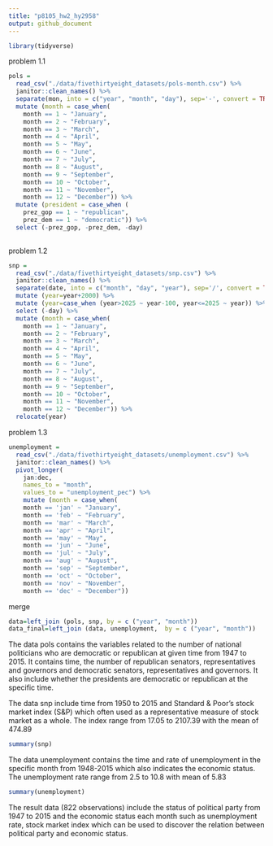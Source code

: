 ```yaml
---
title: "p8105_hw2_hy2958"
output: github_document
---
```


```r
library(tidyverse)
```

problem 1.1

```r
pols = 
  read_csv("./data/fivethirtyeight_datasets/pols-month.csv") %>% 
  janitor::clean_names() %>% 
  separate(mon, into = c("year", "month", "day"), sep='-', convert = TRUE)  %>% 
  mutate (month = case_when(
    month == 1 ~ "January",
    month == 2 ~ "February",
    month == 3 ~ "March",
    month == 4 ~ "April",
    month == 5 ~ "May",
    month == 6 ~ "June",
    month == 7 ~ "July",
    month == 8 ~ "August",
    month == 9 ~ "September",
    month == 10 ~ "October",
    month == 11 ~ "November",
    month == 12 ~ "December")) %>% 
  mutate (president = case_when (
    prez_gop == 1 ~ "republican",
    prez_dem == 1 ~ "democratic")) %>% 
  select (-prez_gop, -prez_dem, -day)
  
```
problem 1.2

```r
snp = 
  read_csv("./data/fivethirtyeight_datasets/snp.csv") %>% 
  janitor::clean_names() %>% 
  separate(date, into = c("month", "day", "year"), sep='/', convert = TRUE)  %>% 
  mutate (year=year+2000) %>%
  mutate (year=case_when (year>2025 ~ year-100, year<=2025 ~ year)) %>%
  select (-day) %>% 
  mutate (month = case_when(
    month == 1 ~ "January",
    month == 2 ~ "February",
    month == 3 ~ "March",
    month == 4 ~ "April",
    month == 5 ~ "May",
    month == 6 ~ "June",
    month == 7 ~ "July",
    month == 8 ~ "August",
    month == 9 ~ "September",
    month == 10 ~ "October",
    month == 11 ~ "November",
    month == 12 ~ "December")) %>% 
  relocate(year)

```

problem 1.3

```r
unemployment = 
  read_csv("./data/fivethirtyeight_datasets/unemployment.csv") %>% 
  janitor::clean_names() %>%
  pivot_longer(
    jan:dec,
    names_to = "month", 
    values_to = "unemployment_pec") %>% 
    mutate (month = case_when(
    month == 'jan' ~ "January",
    month == 'feb' ~ "February",
    month == 'mar' ~ "March",
    month == 'apr' ~ "April",
    month == 'may' ~ "May",
    month == 'jun' ~ "June",
    month == 'jul' ~ "July",
    month == 'aug' ~ "August",
    month == 'sep' ~ "September",
    month == 'oct' ~ "October",
    month == 'nov' ~ "November",
    month == 'dec' ~ "December"))
```
merge

```r
data=left_join (pols, snp, by = c ("year", "month"))
data_final=left_join (data, unemployment,  by = c ("year", "month"))
```

The data pols contains the variables related to the number of national politicians who are democratic or republican at given time from 1947 to 2015. It contains time, the number of republican senators, representatives and governors and democratic senators, representatives and governors. It also include whether the presidents are democratic or republican at the specific time.

The data snp include time from 1950 to 2015 and Standard & Poor’s stock market index (S&P) which often used as a representative measure of stock market as a whole. The index range from 17.05 to 2107.39 with the mean of 474.89

```r
summary(snp)
```


The data unemployment contains the time and rate of unemployment in the specific month from 1948-2015 which also indicates the economic status. The unemployment rate range from 2.5 to 10.8 with mean of 5.83

```r
summary(unemployment)
```


The result data (822 observations) include the status of political party from 1947 to 2015 and the economic status each month such as unemployment rate, stock market index which can be used to discover the relation between political party and economic status.
